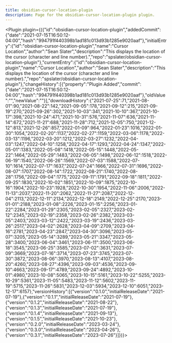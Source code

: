 ---
title: obsidian-cursor-location-plugin
description: Page for the obsidian-cursor-location-plugin plugin.
---


<Plugin plugin={({"id":"obsidian-cursor-location-plugin","addedCommit":{"date":"2021-07-15T16:50:12-04:00","hash":"994791f440398b1ad181c013d93b1285e9020aaf"},"initialEntry":{"id":"obsidian-cursor-location-plugin","name":"Cursor Location","author":"Sean Slater","description":"This displays the location of the cursor (character and line number).","repo":"spslater/obsidian-cursor-location-plugin"},"currentEntry":{"id":"obsidian-cursor-location-plugin","name":"Cursor Location","author":"Sean Slater","description":"This displays the location of the cursor (character and line number).","repo":"spslater/obsidian-cursor-location-plugin"},"changeHistory":[{"property":"Plugin Added","commit":{"date":"2021-07-15T16:50:12-04:00","hash":"994791f440398b1ad181c013d93b1285e9020aaf"},"oldValue":"","newValue":""}],"downloadHistory":{"2021-07-25":71,"2021-08-01":90,"2021-08-22":142,"2021-09-05":178,"2021-09-12":215,"2021-09-19":270,"2021-09-26":302,"2021-10-03":341,"2021-10-10":367,"2021-10-17":398,"2021-10-24":471,"2021-10-31":576,"2021-11-07":636,"2021-11-14":672,"2021-11-21":688,"2021-11-28":712,"2021-12-05":750,"2021-12-12":813,"2021-12-26":857,"2022-01-09":964,"2022-01-23":1016,"2022-01-30":1054,"2022-02-20":1137,"2022-02-27":1159,"2022-03-06":1178,"2022-03-13":1196,"2022-03-20":1212,"2022-03-27":1232,"2022-04-03":1247,"2022-04-10":1258,"2022-04-17":1293,"2022-04-24":1347,"2022-05-01":1383,"2022-05-08":1418,"2022-05-15":1448,"2022-05-22":1464,"2022-05-29":1483,"2022-06-05":1498,"2022-06-12":1518,"2022-06-19":1540,"2022-06-26":1569,"2022-07-03":1588,"2022-07-10":1614,"2022-07-17":1637,"2022-07-24":1666,"2022-07-31":1696,"2022-08-07":1707,"2022-08-14":1722,"2022-08-21":1740,"2022-08-28":1756,"2022-09-04":1775,"2022-09-11":1791,"2022-09-18":1811,"2022-09-25":1830,"2022-10-02":1851,"2022-10-09":1875,"2022-10-16":1904,"2022-10-23":1928,"2022-10-30":1954,"2022-11-06":2006,"2022-11-13":2037,"2022-11-20":2062,"2022-11-27":2087,"2022-12-04":2113,"2022-12-11":2134,"2022-12-18":2149,"2022-12-25":2170,"2023-01-01":2188,"2023-01-08":2226,"2023-01-15":2256,"2023-01-22":2284,"2023-01-29":2305,"2023-02-05":2327,"2023-02-12":2345,"2023-02-19":2358,"2023-02-26":2382,"2023-03-05":2403,"2023-03-12":2422,"2023-03-19":2436,"2023-03-26":2517,"2023-04-02":2628,"2023-04-09":2709,"2023-04-16":2781,"2023-04-23":2847,"2023-04-30":3096,"2023-05-07":3205,"2023-05-14":3289,"2023-05-21":3347,"2023-05-28":3400,"2023-06-04":3461,"2023-06-11":3500,"2023-06-18":3545,"2023-06-25":3585,"2023-07-02":3631,"2023-07-09":3669,"2023-07-16":3714,"2023-07-23":3745,"2023-07-30":3872,"2023-08-06":3970,"2023-08-13":4107,"2023-08-20":4260,"2023-08-27":4396,"2023-09-03":4536,"2023-09-10":4663,"2023-09-17":4789,"2023-09-24":4892,"2023-10-01":4980,"2023-10-08":5065,"2023-10-15":5161,"2023-10-22":5255,"2023-10-29":5361,"2023-11-05":5483,"2023-11-12":5602,"2023-11-19":5715,"2023-11-26":5831,"2023-12-03":5934,"2023-12-10":6051,"2023-12-17":6157},"versionHistory":[{"version":"0.1.0","initialReleaseDate":"2021-07-19"},{"version":"0.1.1","initialReleaseDate":"2021-07-19"},{"version":"0.1.2","initialReleaseDate":"2021-08-22"},{"version":"0.1.3","initialReleaseDate":"2021-07-19"},{"version":"0.1.4","initialReleaseDate":"2021-09-13"},{"version":"0.1.5","initialReleaseDate":"2021-10-23"},{"version":"0.2.0","initialReleaseDate":"2023-03-24"},{"version":"0.3.0","initialReleaseDate":"2023-04-26"},{"version":"0.3.1","initialReleaseDate":"2023-07-26"}]})}></Plugin>